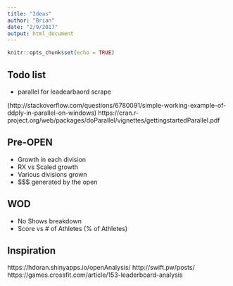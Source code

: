 ```yaml
---
title: "Ideas"
author: "Brian"
date: "2/9/2017"
output: html_document
---
```


```r
knitr::opts_chunk$set(echo = TRUE)
```
## Todo list

*  parallel for leadearbaord scrape

(http://stackoverflow.com/questions/6780091/simple-working-example-of-ddply-in-parallel-on-windows)
https://cran.r-project.org/web/packages/doParallel/vignettes/gettingstartedParallel.pdf

## Pre-OPEN

*  Growth in each division
*  RX vs Scaled growth
*  Various divisions grown
*  $$$ generated by the open

## WOD

*  No Shows breakdown
*  Score vs # of Athletes (% of Athletes)


## Inspiration

https://hdoran.shinyapps.io/openAnalysis/
http://swift.pw/posts/
https://games.crossfit.com/article/153-leaderboard-analysis


